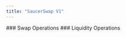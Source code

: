 ```yaml
---
title: "SaucerSwap V1"
---
```


<Card title="" horizontal={true} href="/v/developer/saucerswap-v1/swap-operations">
  ### <Icon icon="link-simple" size={20} />    Swap Operations
</Card>

<Card title="" horizontal={true} href="/v/developer/saucerswap-v1/liquidity-operations">
  ### <Icon icon="link-simple" size={20} />    Liquidity Operations
</Card>


